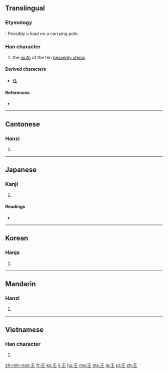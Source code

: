 {{also|千}}
==Translingual==

===Etymology===
{{Han etyl}}
{{liushu|p}} : Possibly a load on a carrying pole.

===Han character===
{{Han char|rn=33|rad=士|as=01|sn=4|four=2010<sub>4</sub>|canj=竹土 (HG)|ids=⿱[[丿]][[士]]}}

# the [[ninth]] of the ten [[heavenly stem]]s

====Derived characters====
* [[任]]

====References====
* {{Han ref|kx=0243.010|dkj=05639|dj=0483.010|hdz=10417.010|uh=58EC|ud=22764|bh=A4D0|bd=42192}}

----

==Cantonese==

===Hanzi===
{{yue-hanzi|jyut=|y=yam4}}

# {{defn|lang=yue|sort=士01}}

----

==Japanese==

===Kanji===
{{ja-kanji|grade=|rs=士01}}

# {{defn|lang=ja|sort=士01}}

====Readings====
* {{ja-readings|on=[[じん]] (jin), [[にん]] (nin)|kun=[[みずのえ]] (mizunoe)}}

----

==Korean==

===Hanja===
{{ko-hanja|hangeul=임|rv=im|mr=im}}

# {{defn|lang=ko|sort=士01}}

----

==Mandarin==

===Hanzi===
{{cmn-hanzi|pin=[[rén]] ([[ren2]])|wg=jen<sup>2</sup>}}

# {{defn|lang=cmn|sort=士01}}

----

==Vietnamese==

===Han character===
{{vi-hantu|[[nhâm]], [[nhăm]], [[nhám]], [[nhằm]], [[râm]], [[nhẹm]]|rs=士01}}

# {{defn|lang=vi|sort=士01}}

[[zh-min-nan:壬]]
[[fr:壬]]
[[ko:壬]]
[[li:壬]]
[[hu:壬]]
[[mg:壬]]
[[ms:壬]]
[[ja:壬]]
[[pl:壬]]
[[zh:壬]]
